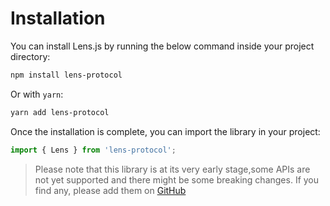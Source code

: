 
# Installation

You can install Lens.js by running the below command inside your project directory:

```sh
npm install lens-protocol
```

Or with `yarn`:

```sh
yarn add lens-protocol
```

Once the installation is complete, you can import the library in your project:

```js
import { Lens } from 'lens-protocol';
```

> Please note that this library is at its very early stage,some APIs are not yet supported and there might be some breaking changes. If you find any, please add them on
> [GitHub](https://github.com/suhailkakar/lens.js)
